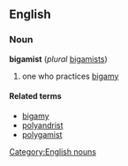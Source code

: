 == English ==
=== Noun ===
[[Category:English nouns]]
'''bigamist''' (''plural'' [[bigamists]])

# one who practices [[bigamy]]

====Related terms====
*[[bigamy]]
*[[polyandrist]]
*[[polygamist]]
